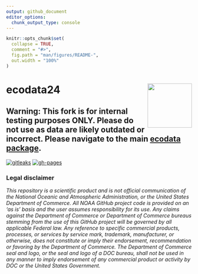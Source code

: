 ```yaml
---
output: github_document
editor_options: 
  chunk_output_type: console
---
```


<!-- README.md is generated from README.Rmd. Please edit that file -->

```r
knitr::opts_chunk$set(
  collapse = TRUE,
  comment = "#>",
  fig.path = "man/figures/README-",
  out.width = "100%"
)
```

# ecodata24 <img src="man/figures/ecodata24_logo.png" align="right" width="120"/>

## Warning: This fork is for internal testing purposes ONLY. Please do not use as data are likely outdated or incorrect. Please navigate to the main [ecodata package](https://github.com/NOAA-EDAB/ecodata).

<!-- badges: start -->

[![gitleaks](https://github.com/NOAA-EDAB/ecodata24/actions/workflows/secretScan.yml/badge.svg)](https://github.com/NOAA-EDAB/ecodata24/actions/workflows/secretScan.yml) [![gh-pages](https://github.com/NOAA-EDAB/ecodata24/actions/workflows/pkgdown.yml/badge.svg)](https://github.com/NOAA-EDAB/ecodata24/actions/workflows/pkgdown.yml)

<!-- badges: end -->

### Legal disclaimer

*This repository is a scientific product and is not official communication of the National Oceanic and Atmospheric Administration, or the United States Department of Commerce. All NOAA GitHub project code is provided on an 'as is' basis and the user assumes responsibility for its use. Any claims against the Department of Commerce or Department of Commerce bureaus stemming from the use of this GitHub project will be governed by all applicable Federal law. Any reference to specific commercial products, processes, or services by service mark, trademark, manufacturer, or otherwise, does not constitute or imply their endorsement, recommendation or favoring by the Department of Commerce. The Department of Commerce seal and logo, or the seal and logo of a DOC bureau, shall not be used in any manner to imply endorsement of any commercial product or activity by DOC or the United States Government.*
